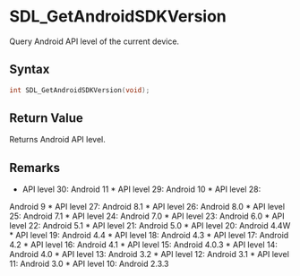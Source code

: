 = SDL_GetAndroidSDKVersion =

Query Android API level of the current device.

== Syntax ==

<syntaxhighlight lang='c'>
int SDL_GetAndroidSDKVersion(void);
</syntaxhighlight>

== Return Value ==

Returns Android API level.



== Remarks ==

* API level 30: Android 11 * API level 29: Android 10 * API level 28:
Android 9 * API level 27: Android 8.1 * API level 26: Android 8.0 * API
level 25: Android 7.1 * API level 24: Android 7.0 * API level 23: Android
6.0 * API level 22: Android 5.1 * API level 21: Android 5.0 * API level 20:
Android 4.4W * API level 19: Android 4.4 * API level 18: Android 4.3 * API
level 17: Android 4.2 * API level 16: Android 4.1 * API level 15: Android
4.0.3 * API level 14: Android 4.0 * API level 13: Android 3.2 * API level
12: Android 3.1 * API level 11: Android 3.0 * API level 10: Android 2.3.3


